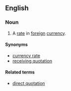 ==English==

===Noun===
{{en-noun|head=[[indirect]] [[quotation]]}}

# {{context|currency|business|lang=en}} A [[rate]] in [[foreign]] [[currency]].

====Synonyms====
* [[currency rate]]
* [[receiving quotation]]

====Related terms====
* [[direct quotation]]